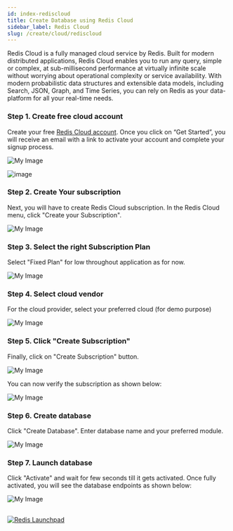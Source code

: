 ```yaml
---
id: index-rediscloud
title: Create Database using Redis Cloud
sidebar_label: Redis Cloud
slug: /create/cloud/rediscloud
---
```


Redis Cloud is a fully managed cloud service by Redis. Built for modern distributed applications, Redis Cloud enables you to run any query, simple or complex, at sub-millisecond performance at virtually infinite scale without worrying about operational complexity or service availability. With modern probabilistic data structures and extensible data models, including Search, JSON, Graph, and Time Series, you can rely on Redis as your data-platform for all your real-time needs.

### Step 1. Create free cloud account

Create your free <a href="https://redis.com/try-free/" target="_blank" rel="noopener">Redis Cloud account</a>. Once you click on “Get Started”, you will receive an email with a link to activate your account and complete your signup process.

![My Image](tryfree.png)

![image](images/deployment.png)

### Step 2. Create Your subscription

Next, you will have to create Redis Cloud subscription. In the Redis Cloud menu, click "Create your Subscription".

![My Image](images/create_subscription.png)

### Step 3. Select the right Subscription Plan

Select "Fixed Plan" for low throughout application as for now.

![My Image](images/select_subscription.png)

### Step 4. Select cloud vendor

For the cloud provider, select your preferred cloud (for demo purpose)

![My Image](images/select_cloud.png)

### Step 5. Click "Create Subscription"

Finally, click on "Create Subscription" button.

![My Image](images/final_subscription.png)

You can now verify the subscription as shown below:

![My Image](images/Verify_subscription.png)

### Step 6. Create database

Click "Create Database". Enter database name and your preferred module.

![My Image](images/create_database.png)

### Step 7. Launch database

Click "Activate" and wait for few seconds till it gets activated. Once fully activated, you will see the database endpoints as shown below:

![My Image](images/launch_database.png)

##

<a
  href="https://launchpad.redis.com"
  target="_blank"
  rel="noopener"
  className="link">

  <img
    src="/img/launchpad.png"
    className="thumb"
    loading="lazy"
    alt="Redis Launchpad"
  />

</a>
